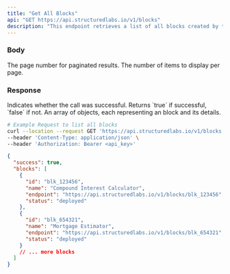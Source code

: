 ```yaml
---
title: "Get All Blocks"
api: "GET https://api.structuredlabs.io/v1/blocks"
description: "This endpoint retrieves a list of all blocks created by the user."
---
```


### Body

<ParamField query="page" type="number" optional="true">
  The page number for paginated results.
</ParamField>

<ParamField query="limit" type="number" optional="true">
  The number of items to display per page.
</ParamField>

### Response

<ResponseField name="success" type="boolean">
  Indicates whether the call was successful. Returns `true` if successful,
  `false` if not.
</ResponseField>

<ResponseField name="blocks" type="array">
  An array of objects, each representing an block and its details.
</ResponseField>

<RequestExample>

```bash Example Request
# Example Request to list all blocks
curl --location --request GET 'https://api.structuredlabs.io/v1/blocks' \
--header 'Content-Type: application/json' \
--header 'Authorization: Bearer <api_key>'
```

</RequestExample>

<ResponseExample>

```json Response
{
  "success": true,
  "blocks": [
    {
      "id": "blk_123456",
      "name": "Compound Interest Calculator",
      "endpoint": "https://api.structuredlabs.io/v1/blocks/blk_123456",
      "status": "deployed"
    },
    {
      "id": "blk_654321",
      "name": "Mortgage Estimator",
      "endpoint": "https://api.structuredlabs.io/v1/blocks/blk_654321",
      "status": "deployed"
    }
    // ... more blocks
  ]
}
```

</ResponseExample>
